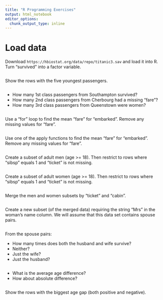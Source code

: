 ```yaml
---
title: "R Programming Exercises"
output: html_notebook
editor_options: 
  chunk_output_type: inline
---
```


# Load data

Download `https://hbiostat.org/data/repo/titanic3.sav` and load it into R. Turn "survived" into a factor variable.

```r
```

Show the rows with the five youngest passengers.

```r
```

  * How many 1st class passengers from Southampton survived?
  * How many 2nd class passengers from Cherbourg had a missing "fare"?
  * How many 3rd class passengers from Queenstown were women?

```r
```

Use a "for" loop to find the mean "fare" for "embarked". Remove any missing values for "fare".

```r
```

Use one of the apply functions to find the mean "fare" for "embarked". Remove any missing values for "fare".

```r
```

Create a subset of adult men (age >= 18). Then restrict to rows where "sibsp" equals 1 and "ticket" is not missing.

```r
```

Create a subset of adult women (age >= 18). Then restrict to rows where "sibsp" equals 1 and "ticket" is not missing.

```r
```

Merge the men and women subsets by "ticket" and "cabin".

```r
```

Create a new subset (of the merged data) requiring the string "Mrs" in the woman's name column. We will assume that this data set contains spouse pairs.

```r
```

From the spouse pairs:

  * How many times does both the husband and wife survive?
  * Neither?
  * Just the wife?
  * Just the husband?

```r
```

  * What is the average age difference?
  * How about absolute difference?

```r
```

Show the rows with the biggest age gap (both positive and negative).

```r
```
